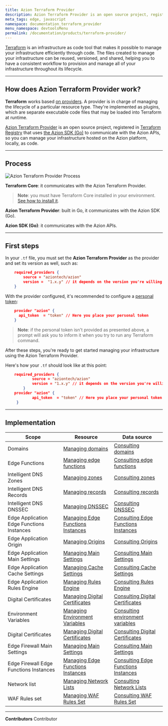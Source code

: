 ```yaml
---
title: Azion Terraform Provider
description: Azion Terraform Provider is an open source project, registered in HashiCorp. Through the Azion SDK for Go, the provider communicates with the Azion APIs, so you can manage your infrastructure hosted on the the Azion platform, locally, as code.
meta_tags: edge, javascript
namespace: documentation_terraform_provider
menu_namespace: devtoolsMenu
permalink: /documentation/products/terraform-provider/
---
```


[Terraform](https://developer.hashicorp.com/terraform/docs) is an infrastructure as code tool that makes it possible to manage your infrastructure efficiently through code. The files created to manage your infrastructure can be reused, versioned, and shared, helping you to have a consistent workflow to provision and manage all of your infrastructure throughout its lifecycle.

---

## How does Azion Terraform Provider work?

**Terraform** works based [on providers](https://developer.hashicorp.com/terraform/registry/providers). A provider is in charge of managing the lifecycle of a particular resource type. They're implemented as plugins, which are separate executable code files that may be loaded into Terraform at runtime.

[Azion Terraform Provider](https://github.com/aziontech/terraform-provider-azion) is an open source project, registered in [Terraform Registry](https://registry.terraform.io/providers/aziontech/azion/latest) that uses [the Azion SDK (Go)](https://github.com/aziontech/azionapi-go-sdk) to communicate with the Azion APIs, so you can manage your infrastructure hosted on the Azion platform, locally, as code.

---

## Process

![Azion Terraform Provider Process](/assets/docs/images/uploads/terraformProviderFlow.png)

**Terraform Core**: it communicates with the Azion Terraform Provider.

> **Note**: you must have Terraform Core installed in your environment. [See how to install it](https://developer.hashicorp.com/terraform/downloads).

**Azion Terraform Provider**: built in Go, it communicates with the Azion SDK (Go).

**Azion SDK (Go)**: it communicates with the Azion APIs.

---

## First steps

In your `.tf` file, you must set the **Azion Terraform Provider** as the provider and set its version as well, such as:

```json
    required_providers {
        source = "aziontech/azion"
        version =  "1.x.y" // it depends on the version you're willing to use.
    }
```

With the provider configured, it's recommended to configure a [personal token](/en/documentation/products/accounts/personal-tokens/):

```json
    provider "azion" {
      api_token  = "token" // Here you place your personal token
    }
```

> **Note**: if the personal token isn't provided as presented above, a prompt will ask you to inform it when you try to run any Terraform command.

After these steps, you're ready to get started managing your infrastructure using the Azion Terraform Provider.

Here's how your `.tf` should look like at this point:

```json
    required_providers {
            source = "aziontech/azion"
            version = "1.x.y" // it depends on the version you're willing to use.
        }
    provider "azion" {
            api_token  = "token" // Here you place your personal token
     }
```

---

## Implementation

| Scope | Resource | Data source |
| --- | --- | --- |
| Domains | [Managing domains](https://registry.terraform.io/providers/aziontech/azion/latest/docs/resources/domain) | [Consulting domains](https://registry.terraform.io/providers/aziontech/azion/latest/docs/data-sources/domains) |
| Edge Functions | [Managing edge functions](https://registry.terraform.io/providers/aziontech/azion/latest/docs/resources/edge_function) | [Consulting edge functions](https://registry.terraform.io/providers/aziontech/azion/latest/docs/data-sources/edge_functions) |
|  Intelligent DNS Zones | [Managing zones](https://registry.terraform.io/providers/aziontech/azion/latest/docs/resources/intelligent_dns_zone)| [Consulting zones](https://registry.terraform.io/providers/aziontech/azion/latest/docs/data-sources/intelligent_dns_zones) |
|  Intelligent DNS Records | [Managing records](https://registry.terraform.io/providers/aziontech/azion/latest/docs/resources/intelligent_dns_record) | [Consulting records](https://github.com/aziontech/terraform-provider-azion/blob/main/docs/data-sources/records.md)|
|  Intelligent DNS DNSSEC | [Managing DNSSEC](https://registry.terraform.io/providers/aziontech/azion/latest/docs/resources/intelligent_dns_dnssec) | [Consulting DNSSEC](https://registry.terraform.io/providers/aziontech/azion/latest/docs/data-sources/intelligent_dns_dnssec)|
|  Edge Application Edge Functions Instances | [Managing Edge Functions Instances](https://registry.terraform.io/providers/aziontech/azion/latest/docs/resources/edge_application_edge_functions_instance) | [Consulting Edge Functions Instances](https://registry.terraform.io/providers/aziontech/azion/latest/docs/data-sources/edge_application_edge_functions_instance)|
|  Edge Application Origin | [Managing Origins](https://registry.terraform.io/providers/aziontech/azion/latest/docs/resources/edge_application_origin) | [Consulting Origins](https://registry.terraform.io/providers/aziontech/azion/latest/docs/data-sources/edge_applications_origins)|
|  Edge Application Main Settings | [Managing Main Settings](https://registry.terraform.io/providers/aziontech/azion/latest/docs/resources/edge_application_main_setting) | [Consulting Main Settings](https://registry.terraform.io/providers/aziontech/azion/latest/docs/data-sources/edge_application_main_settings)|
|  Edge Application Cache Settings | [Managing Cache Settings](https://registry.terraform.io/providers/aziontech/azion/latest/docs/resources/edge_application_cache_setting) | [Consulting Cache Settings](https://registry.terraform.io/providers/aziontech/azion/latest/docs/data-sources/edge_application_cache_settings)|
|  Edge Application Rules Engine | [Managing Rules Engine](https://registry.terraform.io/providers/aziontech/azion/latest/docs/resources/edge_application_rule_engine) | [Consulting Rules Engine](https://registry.terraform.io/providers/aziontech/azion/latest/docs/data-sources/edge_application_rules_engine)|
|  Digital Certificates | [Managing Digital Certificates](https://registry.terraform.io/providers/aziontech/azion/latest/docs/resources/digital_certificate) | [Consulting Digital Certificates](https://registry.terraform.io/providers/aziontech/azion/latest/docs/data-sources/digital_certificates)|
|  Environment Variables | [Managing Environment Variables](https://registry.terraform.io/providers/aziontech/azion/latest/docs/resources/environment_variable) | [Consulting environment variables](https://registry.terraform.io/providers/aziontech/azion/latest/docs/data-sources/environment_variables) |
|  Digital Certificates | [Managing Digital Certificates](https://registry.terraform.io/providers/aziontech/azion/latest/docs/resources/digital_certificate) | [Consulting Digital Certificates](https://registry.terraform.io/providers/aziontech/azion/latest/docs/data-sources/digital_certificates)|
|  Edge Firewall Main Settings | [Managing Main Settings](https://registry.terraform.io/providers/aziontech/azion/latest/docs/resources/edge_firewall_main_setting) | [Consulting Main Settings](https://registry.terraform.io/providers/aziontech/azion/latest/docs/data-sources/edge_firewall_main_settings) |
|  Edge Firewall Edge Functions Instances | [Managing Edge Functions Instances](https://registry.terraform.io/providers/aziontech/azion/latest/docs/resources/edge_firewall_edge_functions_instance) | [Consulting Edge Functions Instances](https://registry.terraform.io/providers/aziontech/azion/latest/docs/data-sources/edge_firewall_edge_function_instances) |
|  Network list | [Managing Network Lists](https://registry.terraform.io/providers/aziontech/azion/latest/docs/resources/network_list) | [Consulting Network Lists](https://registry.terraform.io/providers/aziontech/azion/latest/docs/data-sources/network_lists) |
|  WAF Rules set | [Managing WAF Rules Set](https://registry.terraform.io/providers/aziontech/azion/latest/docs/resources/waf_rule_set) | [Consulting WAF Rules Set](https://registry.terraform.io/providers/aziontech/azion/latest/docs/data-sources/waf_rule_sets) |




---


**Contributors** <ContributorList>Contributor</ContributorList>
